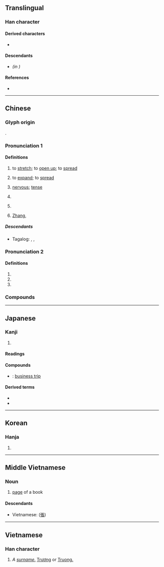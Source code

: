 {{also|张}}
{{character info/new}}
==Translingual==

===Han character===
{{Han char|rn=57|rad=弓|as=08|sn=11|four=11232|canj=NSMV|ids=⿰弓長}}

====Derived characters====
* {{l|mul|[[漲]]([[涨]]), [[㙣]], [[㯑]], [[𫣖]], [[𫫧]], [[𢳫]], [[𧐊]], [[𨄰]]([[𬦵]]), [[𦸾]], [[𢊜]], [[瘬]], [[𢐓]]}}

====Descendants====
* {{l|mul|[[张]]}} ''(in {{w|simplified Chinese}})''

====References====
* {{Han ref|kx=0359.190|dkj=09812|dj=0675.330|hdz=20997.050|uh=5F35|ud=24373|bh=B169|bd=45417}}

----

==Chinese==
{{zh-forms|s=张}}
{{zh-wp|zh:張姓}}

===Glyph origin===
{{Han etym}}
{{Han compound|弓|長|t1=bow|c1=s|c2=p|ls=psc}}.

===Pronunciation 1===
{{zh-pron
|m=zhāng
|m-s=zang1
|c=zoeng1
|h=pfs=chông
|md=diŏng
|mn=qz,tw,xm:tiuⁿ/zz,tn:tioⁿ/pn:tiauⁿ/qz,tw,xm:tiong/zz:tiang
|mn_note=tiuⁿ/tioⁿ - colloquial; tiong/tiang - literary
|mn-t=ziang1/diên1/dion1
|w=1tsan
|mc=1
|oc=1
|cat=v,a,cls,pn
}}

====Definitions====
{{zh-hanzi}}

# to [[stretch]]; to [[open up]]; to [[spread]]
#: {{zh-x|張開|to open up, to spread}}
#: {{zh-x|張口|to gape, to yawn}}
# to [[expand]]; to [[spread]]
#: {{zh-x|擴張|to expand, expansion}}
#: {{zh-x|聲張|to make public, to disclose}}
# [[nervous]]; [[tense]]
#: {{zh-x|緊張|nervous}}
#: {{zh-x|張力|tension}}
# {{zh-classifier|things with a [[flat]] [[surface]]|t=[[sheet]]}}
#: {{zh-x|一 張 地圖|a map}}
#: {{zh-x|一 張 桌子|a table}}
#: {{zh-x|幾 張 凳|several chairs|C}}
#: {{zh-x|兩 張 紙|two sheets of paper|C}}
# {{zh-classifier|[[vote]]s}}
# {{surname|lang=zh}} [[Zhang]], {{non-gloss definition|listed #24 of the ''{{w|Baijiaxing}}}}

=====Descendants=====
* Tagalog: {{l|tl|Chang}}, {{l|tl|Tiu}}, {{l|tl|Tiong}}

===Pronunciation 2===
{{zh-pron
|m=zhàng,zhāng
|mc=2
|oc=n,2
|dial=n
|cat=v
}}

====Definitions====
{{zh-hanzi}}

# {{rfdef|zh}}
# {{zh-alt-form|脹}}
# {{zh-alt-form|帳}}

===Compounds===
{{zh-der|外弛內張|兩張皮|張家口|張良借箸|囂張|張果老|張羅殆盡|伸張|一弛一張|張羅彀弓|五角六張|張力|張王李趙|彭張|子張|張大其事|周程張朱|張載|做張做智|七張八嘴|失張失志|張口結舌|呼張喚李|張本|張致|張志|分張|張三丰|做張做致|主張|張嘴|慌慌張張|慌張|張潮|急張拘諸|失張倒怪|怒張|伸張正義|張舌騙口|乖張|大張聲勢|七嘴八張|張飲|張飛穿針|張顛|張良擇留|張羅|張繼|張綱埋輪|張眉弩眼|張目|張皇失措|張皇|張牙舞爪|張燈結彩|張燈掛彩|張榜|張望|張敞畫眉|張揚|張掛|張弛|張弓簇箭|張弓挾矢|張弓拔刃|張大其詞|張堪折轅|張口|張千|張冠李戴|張仙|張三李四|弩張劍拔|恢張|弛張|慢張|一張一弛|張猛龍碑|慌張勢煞|張天師|小全張|慌裡慌張|大張其詞|慌張慌智|助我張目|失張失智|失張冒勢|張三影|大張旗鼓|大全張|張貼|張儀舌|張脈|大張撻伐|哆張|單張匯票|劍拔弩張|張開|張大|僨張|張燈結綵|供張|張遷碑|張老師|張狂|做張做勢|侜張|喬主張|不事張揚|打張驚兒|熟魏生張|眼張失落|畫眉張敞|更張|沒張智|生張熟魏|海底擴張|眼張失道|改弦易張|擅作主張|滿張羅|樣張|打張雞兒|狐假鴟張|明目張膽|東張西望|氣燄高張|敷張揚厲|改弦更張|矜張|火傘高張|搭弩張弓|矜張顯著|皮張|番張跟斗|泥人張|拍張|片口張舌|改張易調|歙張|擴張戰果|榜張|沒張沒致|沒張倒置|氣焰囂張|掞張|有張沒智|比張比李|擴張|設張舉措|舒張壓|解弦更張|賁張|血脈賁張|虛張聲勢|蹶張|譸張|紙半張|顛張醉素|艾如張|舒張|舞爪張牙|金張|籠貫箱張|鋪張浪費|緊張不安|雄張|緊張病|誇張|緊張|綱舉目張|緊張理論|范張雞黍|鴟張|騙口張舌|紙張|誇張其辭|驚張|表面張力|靜脈曲張|開張|緊張大師|邊張子|聲張|門可張羅|開張大吉|鋪排張揚|重張|自作主張|輈張|關張|鋪張揚厲|誇張法|譸張為幻|輈張跋扈|虛張|鋪張|設席張筵}}

{{zh-cat|Beginning}}

----

==Japanese==

===Kanji===
{{ja-kanji|grade=5|rs=弓08}}

# {{defn|lang=ja|sort=弓08}}

====Readings====
{{ja-readings
|goon=ちょう
|kanon=ちょう
|kun=は-る, は-り
}}

====Compounds====
* {{ja-r|出張|しゅっちょう}}: [[business trip]]

====Derived terms====
* {{ja-r|頑張る|がんばる}}
* {{ja-r|頑張って|がんばって}}

----

==Korean==

===Hanja===
{{ko-hanja|hangeul=[[장]]|eumhun=|rv=jang|mr=chang|y=cang}}

# {{defn|lang=ko|sort=弓08}}

----

==Middle Vietnamese==

===Noun===
{{head|mkh-mvi|noun|tr=blang}}

# [[page]] of a book

====Descendants====
* Vietnamese: {{l|vi|trang}} ([[張]])

----

==Vietnamese==

===Han character===
{{vi-hantu|[[trương]], [[trang]], [[chanh]], [[choang]], [[chương]], [[giương]], [[chăng]], [[chướng]], [[dăng]]|rs=弓08}}

# ''A [[surname]]''[[surname|.]] [[Trương]] or [[Truong|Truong.]]